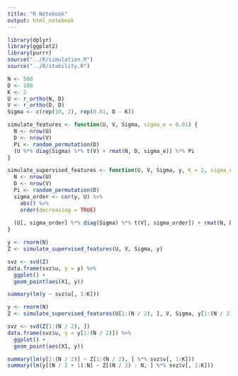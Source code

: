 ```yaml
---
title: "R Notebook"
output: html_notebook
---
```


```r
library(dplyr)
library(ggplot2)
library(purrr)
source("../R/simulation.R")
source("../R/stability.R")
```


```r
N <- 500
D <- 100
K <- 2
U <- r_ortho(N, D)
V <- r_ortho(D, D)
Sigma <- c(rep(10, 2), rep(0.01, D - K))

simulate_features <- function(U, V, Sigma, sigma_e = 0.01) {
  N <- nrow(U)
  D <- nrow(V)
  Pi <- random_permutation(D)
  (U %*% diag(Sigma) %*% t(V) + rmat(N, D, sigma_e)) %*% Pi
}

simulate_supervised_features <- function(U, V, Sigma, y, K = 2, sigma_e = 0.01) {
  N <- nrow(U)
  D <- nrow(V)
  Pi <- random_permutation(D)
  sigma_order <- cor(y, U) %>%
    abs() %>%
    order(decreasing = TRUE)
  
  (U[, sigma_order] %*% diag(Sigma) %*% t(V[, sigma_order]) + rmat(N, D, sigma_e)) %*% Pi
}

y <- rnorm(N)
Z <- simulate_supervised_features(U, V, Sigma, y)

svz <- svd(Z)
data.frame(svz$u, y = y) %>%
  ggplot() +
  geom_point(aes(X1, y))
```


```r
summary(lm(y ~ svz$u[, 1:K]))
```

```r
y <- rnorm(N)
Z <- simulate_supervised_features(U[1:(N / 2), ], V, Sigma, y[1:(N / 2)])

svz <- svd(Z[1:(N / 2), ])
data.frame(svz$u, y = y[1:(N / 2)]) %>%
  ggplot() +
  geom_point(aes(X1, y))
```

```r
summary(lm(y[1:(N / 2)] ~ Z[1:(N / 2), ] %*% svz$v[, 1:K]))
summary(lm(y[(N / 2 + 1):N] ~ Z[(N / 2) : N, ] %*% svz$v[, 1:K]))
```
